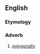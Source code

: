 ==English==

===Etymology===
{{suffix|en|polygonic|ally}}

===Adverb===
{{en-adv}}

# {{lb|en|rare}} [[polygonally]]